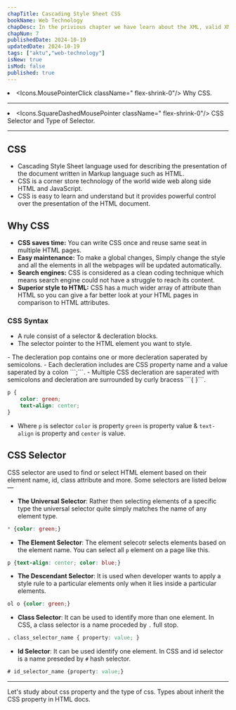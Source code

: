 ```yaml
---
chapTitle: Cascading Style Sheet CSS
bookName: Web Technology
chapDesc: In the privious chapter we have learn about the XML, valid XML Document. Its Schema and Document Object Model.
chapNum: 7
publishedDate: 2024-10-19
updatedDate: 2024-10-19
tags: ["aktu","web-technology"]
isNew: true
isMod: false
published: true
---
```


<ChapIntro><li className="flex gap-3"><Icons.MousePointerClick className=" flex-shrink-0"/> Why CSS. </li><hr className="my-2"/><li className="flex gap-3"><Icons.SquareDashedMousePointer className=" flex-shrink-0"/> CSS Selector and Type of Selector. </li></ChapIntro>

---
## CSS
- Cascading Style Sheet language used for describing the presentation of the document written in Markup language such as HTML.
- CSS is a corner store technology of the world wide web along side HTML and JavaScript.
- CSS is easy to learn and understand but it provides powerful control over the presentation of the HTML document.

## Why CSS
- **CSS saves time:** You can write CSS once and reuse same seat in multiple HTML pages.
- **Easy maintenance:** To make a global changes, Simply change the style and all the elements in all the webpages will be updated automatically.
- **Search engines:** CSS is considered as a clean coding technique which means search engine could not have a struggle to reach its content.
- **Superior style to HTML:** CSS has a much wider array of attribute than HTML so you can give a far better look at your HTML pages in comparison to HTML attributes.

### CSS Syntax
- A rule consist of a selector & decleration blocks.
- The selector pointer to the HTML element you want to style.

<FigureMdx lightUrl="wt-css-syntax" desc="CSS Syntax diagram"/>
- The decleration pop contains one or more decleration saperated by semicolons.
- Each decleration includes are CSS property name and a value saperated by a colon ```;```.
- Multiple CSS decleration are saperated with semicolons and decleration are surrounded by curly bracess ```{ }```.

```css title="example.css"
p {
    color: green;
    text-align: center;
}
```
- Where ```p``` is selector ```color``` is property ```green``` is property value & ```text-align``` is property and ```center``` is value.

## CSS Selector
CSS selector are used to find or select HTML element based on their element name, id, class attribute and more. Some selectors are listed below &mdash;
- **The Universal Selector**: Rather then selecting elements of a specific type the universal selector quite simply matches the name of any element type.

```css
* {color: green;}
```

- **The Element Selector**: The element selecotr selects elements based on the element name. You can select all ```p``` element on a page like this.
```css
p {text-align: center; color: blue;}
```

- **The Descendant Selector**: It is used when developer wants to apply a style rule to a particular elements only when it lies inside a particular elements.
```css
ol o {color: green;}
```

- **Class Selector**: It can be used to identify more than one element. In CSS, a class selector is a name proceded by ```.``` full stop.
```css
. class_selector_name { property: value; }
```

- **Id Selector**: It can be used identify one element. In CSS and id selector is a name preseded by ```#``` hash selector.
```css
# id_selector_name {property: value;}
```

---

<NextUp nextChap="8" nextChapName="CSS Property" nextChapLink="/web-technology/css-property"> Let's study about css property and the type of css. Types about inherit the CSS property in HTML docs.</NextUp>
